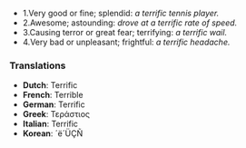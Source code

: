 *1.Very good or fine; splendid: ''a terrific tennis player.''
*2.Awesome; astounding: ''drove at a terrific rate of speed.''
*3.Causing terror or great fear; terrifying: ''a terrific wail.''
*4.Very bad or unpleasant; frightful: ''a terrific headache.''

===Translations===

*'''Dutch''': Terrific
*'''French''': Terrible
*'''German''': Terrific
*'''Greek''': Τεράστιος
*'''Italian''': Terrific
*'''Korean''': ´ë´ÜÇÑ